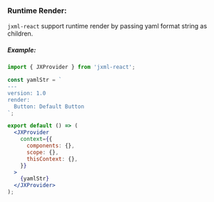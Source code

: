 ### Runtime Render:

`jxml-react` support runtime render by passing yaml format string as children.

##### Example:

```jsx
import { JXProvider } from 'jxml-react';

const yamlStr = `
---
version: 1.0 
render: 
  Button: Default Button
`;

export default () => (
  <JXProvider
    context={{
      components: {},
      scope: {},
      thisContext: {},
    }}
  >
    {yamlStr}
  </JXProvider>
);
```
